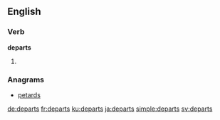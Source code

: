 ==English==

===Verb===
'''departs'''

# {{en-third-person singular of|depart}}

===Anagrams===
* [[petards#English|petards]]

[[de:departs]]
[[fr:departs]]
[[ku:departs]]
[[ja:departs]]
[[simple:departs]]
[[sv:departs]]